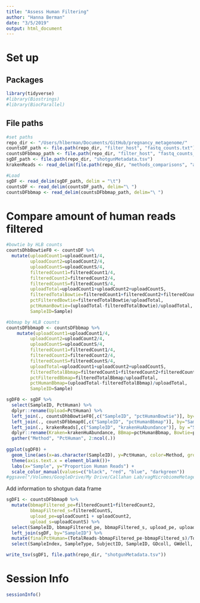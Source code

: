 ```yaml
---
title: "Assess Human Filtering"
author: "Hanna Berman"
date: "3/5/2019"
output: html_document
---
```

# Set up
## Packages
```r
library(tidyverse)
#library(Biostrings)
#library(BiocParallel)
```

## File paths 
```r
#set paths
repo_dir <- "/Users/hlberman/Documents/GitHub/pregnancy_metagenome/"
countsDF_path <- file.path(repo_dir, "filter_host", "fastq_counts.txt")
countsDFbbmap_path <- file.path(repo_dir, "filter_host", "fastq_counts_bbmap.txt")
sgDF_path <- file.path(repo_dir, "shotgunMetadata.tsv")
krakenReads <- read_delim(file.path(repo_dir, "methods_comparisons", "assess_kraken", "krakenHumanReads.tsv"), delim="\t")

#Load
sgDF <- read_delim(sgDF_path, delim = "\t")
countsDF <- read_delim(countsDF_path, delim="\ ")
countsDFbbmap <- read_delim(countsDFbbmap_path, delim="\ ")
```

# Compare amount of human reads filtered
```r
#bowtie by HLB counts
countsDhbBowtieF0 <- countsDF %>%
  mutate(uploadCount1=uploadCount1/4,
         uploadCount2=uploadCount2/4,
         uploadCountS=uploadCountS/4,
         filteredCount1=filteredCount1/4,
         filteredCount2=filteredCount2/4,
         filteredCountS=filteredCountS/4,
         uploadTotal=uploadCount1+uploadCount2+uploadCountS,
         filteredTotalBowtie=filteredCount1+filteredCount2+filteredCountS,
         pctFilteredBowtie=filteredTotalBowtie/uploadTotal,
         pctHumanBowtie=(uploadTotal-filteredTotalBowtie)/uploadTotal,
         SampleID=Sample) 

#bbmap by HLB counts
countsDFbbmap0 <- countsDFbbmap %>%
    mutate(uploadCount1=uploadCount1/4,
         uploadCount2=uploadCount2/4,
         uploadCountS=uploadCountS/4,
         filteredCount1=filteredCount1/4,
         filteredCount2=filteredCount2/4,
         filteredCountS=filteredCountS/4,
         uploadTotal=uploadCount1+uploadCount2+uploadCountS,
         filteredTotalBbmap=filteredCount1+filteredCount2+filteredCountS,
         pctFilteredBbmap=filteredTotalBbmap/uploadTotal,
         pctHumanBbmap=(uploadTotal-filteredTotalBbmap)/uploadTotal,
         SampleID=Sample) 

sgDF0 <- sgDF %>%
  select(SampleID, PctHuman) %>%
  dplyr::rename(Upload=PctHuman) %>%
  left_join(., countsDhbBowtieF0[,c("SampleID", "pctHumanBowtie")], by="SampleID") %>%
  left_join(., countsDFbbmap0[,c("SampleID", "pctHumanBbmap")], by="SampleID") %>%
  left_join(., krakenReads[,c("SampleID", "krakenHuAbundance")], by ="SampleID") %>%
  dplyr::rename(Kraken=krakenHuAbundance, BBmap=pctHumanBbmap, Bowtie=pctHumanBowtie) %>%
  gather("Method", "PctHuman", 2:ncol(.))
  
ggplot(sgDF0) +
  geom_line(aes(x=as.character(SampleID), y=PctHuman, color=Method, group=Method), show.legend = TRUE) +
  theme(axis.text.x = element_blank())+
  labs(x="Sample", y="Proportion Human Reads") +
  scale_color_manual(values=c("black", "red", "blue", "darkgreen"))
#ggsave("/Volumes/GoogleDrive/My Drive/Callahan Lab/vagMicrobiomeMetagenome/filter_host/filterHuman.pdf")
```

Add information to shotgun data frame
```r
sgDF1 <- countsDFbbmap0 %>%
  mutate(bbmapFiltered_pe=filteredCount1+filteredCount2,
         bbmapFiltered_s=filteredCountS,
         upload_pe=uploadCount1 + uploadCount2,
         upload_s=uploadCountS) %>%
  select(SampleID, bbmapFiltered_pe, bbmapFiltered_s, upload_pe, upload_s) %>%
  left_join(sgDF, by="SampleID") %>%
  mutate(finalPctHuman=(TotalReads-bbmapFiltered_pe-bbmapFiltered_s)/TotalReads) %>%
  select(SampleIndex, SampleType, SubjectID, SampleID, GDcoll, GWdell, TermPre, Operator, TotalReads, TotalPairs, Sickle100_pe, Sickle_pe, Sickle_sngl, PctTrim, Human_pe, Human_sngl, PctHuman, upload_pe, upload_s, bbmapFiltered_pe, bbmapFiltered_s, finalPctHuman, GWcoll, GWcoll1, SampleID_a, RNAlater, GWcoll_16S, GDcoll_16S, Cohort, PaperCohort, sampleOrder, sampleTrimester)

write_tsv(sgDF1, file.path(repo_dir, "shotgunMetadata.tsv"))
```

# Session Info
```r
sessionInfo()
```